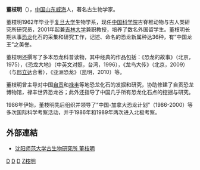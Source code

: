 '''董枝明'''（{{bd|1937年|1月|catIdx=D}}），[[中国|中国]][[山东|山东]][[威海|威海]]人，著名古生物学家。

董枝明1962年毕业于[[复旦大学|复旦大学]]生物学系，现任[[中国科学院|中国科学院]]古脊椎动物与古人类研究所研究员，2001年起兼[[吉林大学|吉林大学]]兼职教授，培养了数名外国留学生。董枝明长期从事[[恐龙|恐龙]]化石的采集和研究工作，记述、命名的恐龙新属种达36种，有“中国龙王”之美誉。

董枝明还撰写了多本恐龙科普读物，其中经典的作品包括：《恐龙的故事》（北京，1975），《恐龙大地》（中英文对照，台湾，1996），《龙鸟大传》（北京，2009）（与[[邢立达|邢立达]]合著），《亚洲恐龙》（昆明，2010）等。

董枝明曾主导对中国[[自贡|自贡]]和[[禄丰|禄丰]]等地恐龙化石的发掘和研究，协助修建了自贡恐龙博物馆，禄丰世界恐龙谷；此外还指导了中国几乎所有恐龙化石点的挖掘与研究。

1986年伊始，董枝明先后组织并领导了“中国-加拿大恐龙计划”（1986-2000）等多次国际科学考察活动，并于1986年和1989年两次进入北极考察。

==外部連結==
*[https://web.archive.org/web/20160305161038/http://pi.synu.edu.cn/html/GSWYJS/RCDW/SNZJ/2010/5/105211710392524.html 沈阳师范大学古生物研究所 董枝明]

{{Authority control}}
[[Category:中国古生物学家|D]]
[[Category:复旦大学校友|D]]
[[Category:威海人|D]]
[[Category:董姓|Z枝明]]